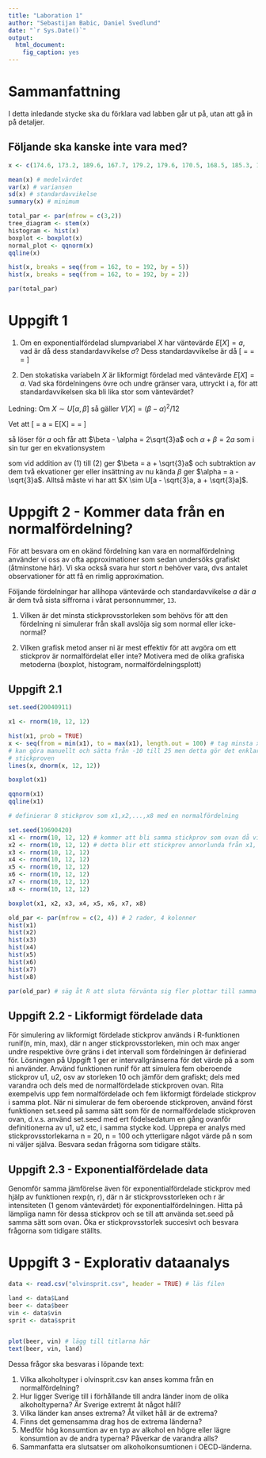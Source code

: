 ---
title: "Laboration 1"
author: "Sebastijan Babic, Daniel Svedlund"
date: "`r Sys.Date()`"
output: 
  html_document:
    fig_caption: yes
---

# Sammanfattning
I detta inledande stycke ska du förklara vad labben går ut på, utan att gå in
på detaljer.


## Följande ska kanske inte vara med? 
```{r, fig.cap="4 olika plot som visar samma data: träddiagram, histogram lådagram, normalfördelningsplot."}
x <- c(174.6, 173.2, 189.6, 167.7, 179.2, 179.6, 170.5, 168.5, 185.3, 164.1, 178.4)

mean(x) # medelvärdet
var(x) # variansen
sd(x) # standardavvikelse
summary(x) # minimum

total_par <- par(mfrow = c(3,2))
tree_diagram <- stem(x)
histogram <- hist(x)
boxplot <- boxplot(x)
normal_plot <- qqnorm(x)
qqline(x)

hist(x, breaks = seq(from = 162, to = 192, by = 5))
hist(x, breaks = seq(from = 162, to = 192, by = 2))

par(total_par)
```






# Uppgift 1
1. Om en exponentialfördelad slumpvariabel $X$ har väntevärde $E[X] = a$, vad är då dess standardavvikelse $\sigma$?
Dess standardavvikelse är då 
\[
\sigma = \sqrt{V[X]} = \sqrt{\frac{1}{\beta^2}} = \frac{1}{\beta}
\]

2. Den stokatiska variabeln $X$ är likformigt fördelad med väntevärde $E[X] = a$. Vad ska fördelningens övre och
undre gränser vara, uttryckt i a, för att standardavvikelsen ska bli lika stor som väntevärdet? 

Ledning:
Om $X \sim U[\alpha, \beta]$ så gäller $V[X] = (\beta - \alpha)^2/12$

Vet att 
\[
\frac{\alpha + \beta}{2} = a = E[X] = \sigma = \sqrt{(\beta - \alpha)^2/12}
\]

så löser för $a$ och får att $\beta - \alpha = 2\sqrt{3}a$ och $\alpha + \beta = 2a$ som i sin tur ger en ekvationsystem 

\begin{align*}
    \begin{cases}
        \alpha + \beta = 2a  \qquad &(1) \\
        \beta - \alpha = 2\sqrt{3}a \qquad &(2)
    \end{cases}
\end{align*}
som vid addition av $(1)$ till $(2)$ ger $\beta = a + \sqrt{3}a$ och subtraktion av dem två ekvationer ger eller insättning av nu kända $\beta$ ger $\alpha = a - \sqrt{3}a$. Alltså måste vi har att $X \sim U[a - \sqrt{3}a, a + \sqrt{3}a]$. 






# Uppgift 2 - Kommer data från en normalfördelning?
För att besvara om en okänd fördelning kan vara en normalfördelning använder vi oss av ofta approximationer som sedan undersöks grafiskt (åtminstone här). Vi ska också svara hur stort $n$ behöver vara, dvs antalet observationer för att få en rimlig approximation. 

Följande fördelningar har allihopa väntevärde och standardavvikelse $a$ där $a$ är dem två sista siffrorna i vårat personnummer, `13`. 

1. Vilken är det minsta stickprovsstorleken som behövs för att den fördelning ni simulerar från skall
avslöja sig som normal eller icke-normal?

2. Vilken grafisk metod anser ni är mest effektiv för att avgöra om ett stickprov är normalfördelat eller
inte? Motivera med de olika grafiska metoderna (boxplot, histogram, normalfördelningsplott)


## Uppgift 2.1
```{r}
set.seed(20040911)

x1 <- rnorm(10, 12, 12)

hist(x1, prob = TRUE)
x <- seq(from = min(x1), to = max(x1), length.out = 100) # tag minsta x:-10 och största x:25 för linjens intervall
# kan göra manuellt och sätta från -10 till 25 men detta gör det enklare om man vill på något sätt förändra
# stickproven
lines(x, dnorm(x, 12, 12))
```


```{r}
boxplot(x1)
```

```{r}
qqnorm(x1)
qqline(x1)
```

```{r}
# definierar 8 stickprov som x1,x2,...,x8 med en normalfördelning

set.seed(19690420)
x1 <- rnorm(10, 12, 12) # kommer att bli samma stickprov som ovan då vi har samma seed
x2 <- rnorm(10, 12, 12) # detta blir ett stickprov annorlunda från x1, likaså de nedan
x3 <- rnorm(10, 12, 12)
x4 <- rnorm(10, 12, 12)
x5 <- rnorm(10, 12, 12)
x6 <- rnorm(10, 12, 12)
x7 <- rnorm(10, 12, 12)
x8 <- rnorm(10, 12, 12)
```

```{r, fig.cap="8 lådagram som visar 8 olika stickprov och deras utseende."}
boxplot(x1, x2, x3, x4, x5, x6, x7, x8)
```

```{r, fig.cap="8 histogram som visar 8 olika stickprov från innan och deras utseende"}
old_par <- par(mfrow = c(2, 4)) # 2 rader, 4 kolonner
hist(x1)
hist(x2)
hist(x3)
hist(x4)
hist(x5)
hist(x6)
hist(x7)
hist(x8)

par(old_par) # säg åt R att sluta förvänta sig fler plottar till samma fönster
```

## Uppgift 2.2 - Likformigt fördelade data
För simulering av likformigt fördelade stickprov används i R-funktionen runif(n, min, max), där n anger
stickprovsstorleken, min och max anger undre respektive övre gräns i det intervall som fördelningen är
definierad för. Lösningen på Uppgift 1 ger er intervallgränserna för det värde på a som ni använder. Använd
funktionen runif för att simulera fem oberoende stickprov u1, u2, osv av storleken 10 och jämför dem
grafiskt; dels med varandra och dels med de normalfördelade stickproven ovan. Rita exempelvis upp fem
normalfördelade och fem likformigt fördelade stickprov i samma plot.
När ni simulerar de fem oberoende stickproven, använd först funktionen set.seed på samma sätt som
för de normalfördelade stickproven ovan, d.v.s. använd set.seed med ert födelsedatum en gång ovanför
definitionerna av u1, u2 etc, i samma stycke kod. Upprepa er analys med stickprovsstorlekarna n = 20,
n = 100 och ytterligare något värde på n som ni väljer själva. Besvara sedan frågorna som tidigare stälts.

## Uppgift 2.3 - Exponentialfördelade data
Genomför samma jämförelse även för exponentialfördelade stickprov med hjälp av funktionen rexp(n, r),
där n är stickprovsstorleken och r är intensiteten (1 genom väntevärdet) för exponentialfördelningen. Hitta
på lämpliga namn för dessa stickprov och se till att använda set.seed på samma sätt som ovan. Öka er
stickprovsstorlek succesivt och besvara frågorna som tidigare ställts.







# Uppgift 3 - Explorativ dataanalys
```{r, fig.cap=""}
data <- read.csv("olvinsprit.csv", header = TRUE) # läs filen

land <- data$Land
beer <- data$beer
vin <- data$vin
sprit <- data$sprit


plot(beer, vin) # lägg till titlarna här
text(beer, vin, land)
```




Dessa frågor ska besvaras i löpande text: 

1. Vilka alkoholtyper i olvinsprit.csv kan anses komma från en normalfördelning?
2. Hur ligger Sverige till i förhållande till andra länder inom de olika alkoholtyperna? Är Sverige extremt
åt något håll?
3. Vilka länder kan anses extrema? Åt vilket håll är de extrema?
4. Finns det gemensamma drag hos de extrema länderna?
5. Medför hög konsumtion av en typ av alkohol en högre eller lägre konsumtion av de andra typerna?
Påverkar de varandra alls?
6. Sammanfatta era slutsatser om alkoholkonsumtionen i OECD-länderna.



